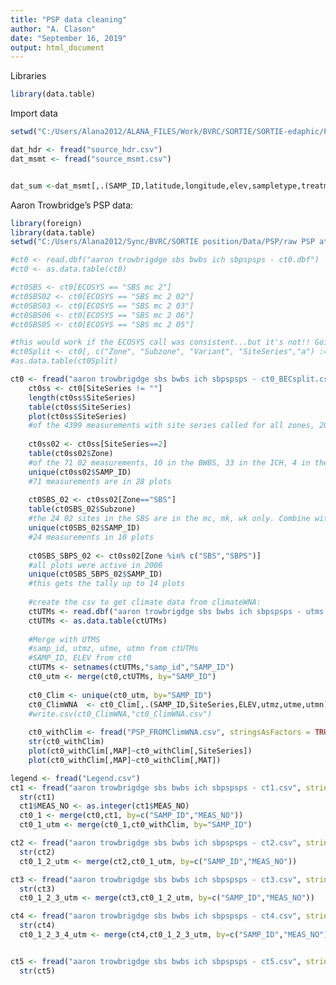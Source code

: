 ---
title: "PSP data cleaning"
author: "A. Clason"
date: "September 16, 2019"
output: html_document
---
Libraries
```{r}
library(data.table)
```

Import data
```{r}
setwd("C:/Users/Alana2012/ALANA_FILES/Work/BVRC/SORTIE/SORTIE-edaphic/PSP data")

dat_hdr <- fread("source_hdr.csv")
dat_msmt <- fread("source_msmt.csv")


dat_sum <-dat_msmt[,.(SAMP_ID,latitude,longitude,elev,sampletype,treatment,beclabel_grd,grid_size,plot_typ,meas_yr_first, meas_yr_last,min_dbh, max_dbh,stemsha_LIV,tot_stand_age)]


```

Aaron Trowbridge's PSP data:
```{r}
library(foreign)
library(data.table)
setwd("C:/Users/Alana2012/Sync/BVRC/SORTIE position/Data/PSP/raw PSP atrowbridge")

#ct0 <- read.dbf("aaron trowbrigdge sbs bwbs ich sbpspsps - ct0.dbf")
#ct0 <- as.data.table(ct0)

#ct0SBS <- ct0[ECOSYS == "SBS mc 2"]
#ct0SBS02 <- ct0[ECOSYS == "SBS mc 2 02"]
#ct0SBS03 <- ct0[ECOSYS == "SBS mc 2 03"]
#ct0SBS06 <- ct0[ECOSYS == "SBS mc 2 06"]
#ct0SBS05 <- ct0[ECOSYS == "SBS mc 2 05"]

#this would work if the ECOSYS call was consistent...but it's not!! Going to have to seperate the ecosystem pieces in excel?
#ct0Split <- ct0[, c("Zone", "Subzone", "Variant", "SiteSeries","a") := tstrsplit(ECOSYS, " ", fixed=TRUE)]
#as.data.table(ct0Split)

ct0 <- fread("aaron trowbrigdge sbs bwbs ich sbpspsps - ct0_BECsplit.csv", stringsAsFactors = TRUE)
    ct0ss <- ct0[SiteSeries != ""]
    length(ct0ss$SiteSeries)
    table(ct0ss$SiteSeries)
    plot(ct0ss$SiteSeries)
    #of the 4399 measurements with site series called for all zones, 2011 are 01, 71 are 02
    
    ct0ss02 <- ct0ss[SiteSeries==2]
    table(ct0ss02$Zone)
    #of the 71 02 measurements, 10 in the BWBS, 33 in the ICH, 4 in the SBPS, 24 SBS
    unique(ct0ss02$SAMP_ID)
    #71 measurements are in 28 plots
    
    ct0SBS_02 <- ct0ss02[Zone=="SBS"]
    table(ct0SBS_02$Subzone)
    #the 24 02 sites in the SBS are in the mc, mk, wk only. Combine with the SBPS?
    unique(ct0SBS_02$SAMP_ID)
    #24 measurements in 10 plots
    
    ct0SBS_SBPS_02 <- ct0ss02[Zone %in% c("SBS","SBPS")]
    #all plots were active in 2006
    unique(ct0SBS_SBPS_02$SAMP_ID)
    #this gets the tally up to 14 plots
    
    #create the csv to get climate data from climateWNA:
    ctUTMs <- read.dbf("aaron trowbrigdge sbs bwbs ich sbpspsps - utms.dbf")
    ctUTMs <- as.data.table(ctUTMs)
    
    #Merge with UTMS
    #samp_id, utmz, utme, utmn from ctUTMs
    #SAMP_ID, ELEV from ct0
    ctUTMs <- setnames(ctUTMs,"samp_id","SAMP_ID")
    ct0_utm <- merge(ct0,ctUTMs, by="SAMP_ID")
    
    ct0_Clim <- unique(ct0_utm, by="SAMP_ID")
    ct0_ClimWNA  <- ct0_Clim[,.(SAMP_ID,SiteSeries,ELEV,utmz,utme,utmn)]
    #write.csv(ct0_ClimWNA,"ct0_ClimWNA.csv")
      
    ct0_withClim <- fread("PSP_FROMClimWNA.csv", stringsAsFactors = TRUE)
    str(ct0_withClim)
    plot(ct0_withClim[,MAP]~ct0_withClim[,SiteSeries])
    plot(ct0_withClim[,MAP]~ct0_withClim[,MAT])

legend <- fread("Legend.csv")
ct1 <- fread("aaron trowbrigdge sbs bwbs ich sbpspsps - ct1.csv", stringsAsFactors = TRUE)
  str(ct1)
  ct1$MEAS_NO <- as.integer(ct1$MEAS_NO)
  ct0_1 <- merge(ct0,ct1, by=c("SAMP_ID","MEAS_NO"))
  ct0_1_utm <- merge(ct0_1,ct0_withClim, by="SAMP_ID")

ct2 <- fread("aaron trowbrigdge sbs bwbs ich sbpspsps - ct2.csv", stringsAsFactors = TRUE)
  str(ct2)
  ct0_1_2_utm <- merge(ct2,ct0_1_utm, by=c("SAMP_ID","MEAS_NO"))

ct3 <- fread("aaron trowbrigdge sbs bwbs ich sbpspsps - ct3.csv", stringsAsFactors = TRUE)
  str(ct3)
  ct0_1_2_3_utm <- merge(ct3,ct0_1_2_utm, by=c("SAMP_ID","MEAS_NO"))

ct4 <- fread("aaron trowbrigdge sbs bwbs ich sbpspsps - ct4.csv", stringsAsFactors = TRUE)
  str(ct4)
  ct0_1_2_3_4_utm <- merge(ct4,ct0_1_2_3_utm, by=c("SAMP_ID","MEAS_NO"))


ct5 <- fread("aaron trowbrigdge sbs bwbs ich sbpspsps - ct5.csv", stringsAsFactors = TRUE)
  str(ct5)


```

